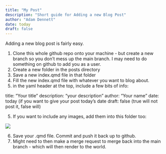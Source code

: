 ```yaml
---
title: "My Post"
description: "Short guide for Adding a new Blog Post"
author: "Adam Dennett"
date: today
draft: false
---
```


Adding a new blog post is fairly easy.

1.  Clone this whole github repo onto your machine - but create a new branch so you don't mess up the main branch. I may need to do something on github to add you as a user.
2.  Create a new folder in the posts directory
3.  Save a new index.qmd file in that folder
4.  Fill the new index.qmd file with whatever you want to blog about.
5.  in the yaml header at the top, include a few bits of info:

title: "Your title" description: "your description" author: "Your name" date: today (if you want to give your post today's date draft: false (true will not post it, false will)

5.  If you want to include any images, add them into this folder too:

![](sonic.png)

6.  Save your .qmd file. Commit and push it back up to github.
7.  Might need to then make a merge request to merge back into the main branch - which will then render to the world.
